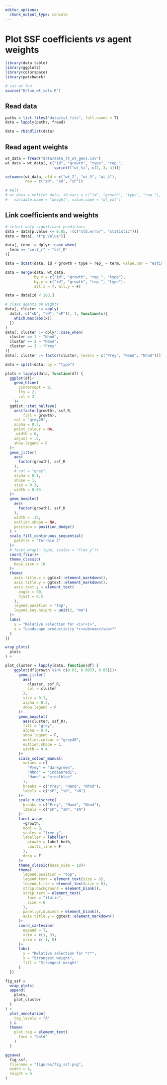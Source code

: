 ```yaml
---
editor_options: 
  chunk_output_type: console
---
```


# Plot SSF coefficients _vs_ agent weights

```r
library(data.table)
library(ggplot2)
library(colorspace)
library(patchwork)

# cut wt fun
source("R/fun_wt_vals.R")
```

## Read data

```r
paths = list.files("data/ssf_fits", full.names = T)
data = lapply(paths, fread)

data = rbindlist(data)
```

## Read agent weights

```r
wt_data = fread("data/data_lt_wt_gens.csv")
wt_data = wt_data[, c("id", "growth", "type", "rep_", 
                      sprintf("wt_%i", c(2, 3, 4)))]

setnames(wt_data, old = c("wt_2", "wt_3", "wt_4"), 
         new = c("sN", "sH", "sP"))

# melt
# wt_data = melt(wt_data, id.vars = c("id", "growth", "type", "rep_"),
#   variable.name = "weight", value.name = "wt_val")
```

## Link coefficients and weights

```r
# select only significant predictors
data = data[p.value <= 0.05, !(c("std.error", "statistic"))]
data = data[, !("p.value")]

data[, term := dplyr::case_when(
  term == "cell_r" ~ "ssf_R"
)]

data = dcast(data, id + growth + type + rep_ ~ term, value.var = "estimate")

data = merge(data, wt_data, 
             by.x = c("id", "growth", "rep_", "type"), 
             by.y = c("id", "growth", "rep_", "type"),
             all.x = T, all.y = F)

data = data[id < 100,]
```

```r
# class agents on wights
data[, cluster := apply(
  data[, c("sN", "sH", "sP")], 1, function(x){
    which.max(abs(x))
  })
]
data[, cluster := dplyr::case_when(
  cluster == 1 ~ "Nhnd",
  cluster == 2 ~ "Hand",
  cluster == 3 ~ "Prey"
)]
data[, cluster := factor(cluster, levels = c("Prey", "Hand", "Nhnd"))]

data = split(data, by = "type")
```

```r
plots = lapply(data, function(df) {
  ggplot(df)+
    geom_hline(
      yintercept = 0,
      lty = 2,
      col = 2
    )+
  ggdist::stat_halfeye(
    aes(factor(growth), ssf_R,
        fill = growth),
    col = "grey20",
    alpha = 0.5,
    point_colour = NA,
    .width = 0,
    adjust = .5,
    show.legend = F
  )+
  geom_jitter(
    aes(
      factor(growth), ssf_R
    ),
    # col = "grey",
    alpha = 0.1,
    shape = 1,
    size = 0.2,
    width = 0.03
  )+
  geom_boxplot(
    aes(
      factor(growth), ssf_R
    ),
    width = .15, 
    outlier.shape = NA,
    position = position_dodge()
  ) +
  scale_fill_continuous_sequential(
    palette = "Terrain 2"
  )+
  # facet_wrap(~ type, scales = "free_y")+
  coord_flip()+
  theme_classic(
    base_size = 10
  )+
  theme(
    axis.title.x = ggtext::element_markdown(),
    axis.title.y = ggtext::element_markdown(),
    axis.text.y = element_text(
      angle = 90,
      hjust = 0.5
    ),
    legend.position = "top",
    legend.key.height = unit(2, "mm")
  )+
  labs(
    y = "Relative selection for <i>r<i>",
    x = "Landscape productivity *r<sub>max</sub>*"
  )
})
```

```r
wrap_plots(
  plots
) +
```


```r
plot_cluster = lapply(data, function(df) {
    ggplot(df[growth %in% c(0.01, 0.0033, 0.03)])+
      geom_jitter(
        aes(
          cluster, ssf_R,
          col = cluster
        ),
        size = 0.1,
        alpha = 0.2,
        show.legend = F
      )+
      geom_boxplot(
        aes(cluster, ssf_R),
        fill = "grey",
        alpha = 0.4,
        show.legend = F,
        outlier.colour = "grey40",
        outlier.shape = 1,
        width = 0.4
      )+
      scale_colour_manual(
        values = c(
          "Prey" = "darkgreen",
          "Nhnd" = "indianred1",
          "Hand" = "steelblue"
        ),
        breaks = c("Prey", "Hand", "Nhnd"),
        labels = c("sP", "sH", "sN")
      )+
      scale_x_discrete(
        breaks = c("Prey", "Hand", "Nhnd"),
        labels = c("sP", "sH", "sN")
      )+
      facet_wrap(
        ~growth, 
        ncol = 3, 
        scales = "free_y",
        labeller = labeller(
          growth = label_both,
          .multi_line = F
        ), 
        drop = F
      )+
      theme_classic(base_size = 10)+
      theme(
        legend.position = "top",
        legend.text = element_text(size = 8),
        legend.title = element_text(size = 8),
        strip.background = element_blank(),
        strip.text = element_text(
          face = "italic",
          size = 6
        ),
        panel.grid.minor = element_blank(),
        axis.title.y = ggtext::element_markdown()
      )+
      coord_cartesian(
        expand = T,
        xlim = c(1, 3),
        ylim = c(-1, 8)
      )+
      labs(
        y = "Relative selection for *r*",
        x = "Strongest weight",
        fill = "Strongest weight"
      )
  })
```

```r
fig_ssf = 
  wrap_plots(
  append(
    plots,
    plot_cluster
  )
) +
  plot_annotation(
    tag_levels = "A"
  ) &
  theme(
    plot.tag = element_text(
      face = "bold"
    )
  )

ggsave(
  fig_ssf,
  filename = "figures/fig_ssf.png",
  width = 6,
  height = 6
)
```

